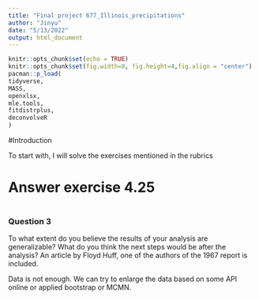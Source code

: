 ```yaml
---
title: "Final project 677_Illinois_precipitations"
author: "Jinyu"
date: "5/13/2022"
output: html_document
---
```


```r
knitr::opts_chunk$set(echo = TRUE)
knitr::opts_chunk$set(fig.width=8, fig.height=4,fig.align = "center") 
pacman::p_load(
tidyverse,
MASS,
openxlsx,
mle.tools,
fitdistrplus,
deconvolveR
)
```

#Introduction


To start with, I will solve the exercises mentioned in the rubrics

# Answer exercise 4.25


```r


```


### Question 3
To what extent do you believe the results of your analysis are generalizable? What do you think
the next steps would be after the analysis? An article by Floyd Huff, one of the authors of the 1967
report is included.


Data is not enough. We can try to enlarge the data based on some API online or applied bootstrap or MCMN.


